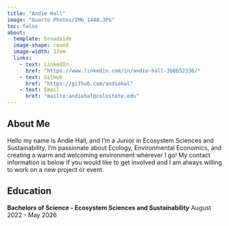 ```yaml
---
title: "Andie Hall"
image: "Quarto Photos/IMG_1440.JPG"
toc: false
about:
  template: broadside
  image-shape: round
  image-width: 17em
  links: 
    - text: LinkedIn
      href: "https://www.linkedin.com/in/andie-hall-3b0b52336/"
    - text: GitHub
      href: "https://github.com/andiehal"
    - text: Email
      href: "mailto:andiehal@colostate.edu"
---
```


## About Me
Hello my name is Andie Hall, and I'm a Junior in Ecosystem Sciences and Sustainability. I'm passionate about Ecology, Environmental Economics, and creating a warm and welcoming environment wherever I go! My contact information is below if you would like to get involved and I am always willing to work on a new project or event.

## Education 
  **Bachelors of Science - Ecosystem Sciences and Sustainability** 
    August 2022 - May 2026
